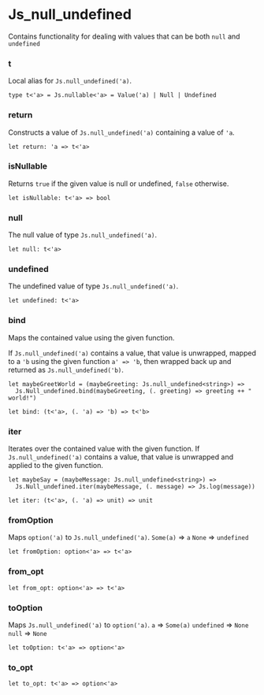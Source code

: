 # Js_null_undefined

<Intro>

Contains functionality for dealing with values that can be both `null` and `undefined`

</Intro>


### t
Local alias for `Js.null_undefined('a)`.

```res sig
type t<'a> = Js.nullable<'a> = Value('a) | Null | Undefined
```

### return
Constructs a value of `Js.null_undefined('a)` containing a value of `'a`.

```res sig
let return: 'a => t<'a>
```

### isNullable
Returns `true` if the given value is null or undefined, `false` otherwise.

```res sig
let isNullable: t<'a> => bool
```

### null
The null value of type `Js.null_undefined('a)`.

```res sig
let null: t<'a>
```

### undefined
The undefined value of type `Js.null_undefined('a)`.

```res sig
let undefined: t<'a>
```

### bind
Maps the contained value using the given function.

If `Js.null_undefined('a)` contains a value, that value is unwrapped, mapped to
a `'b` using the given function `a' => 'b`, then wrapped back up and returned
as `Js.null_undefined('b)`.

```res example
let maybeGreetWorld = (maybeGreeting: Js.null_undefined<string>) =>
  Js.Null_undefined.bind(maybeGreeting, (. greeting) => greeting ++ " world!")
```

```res sig
let bind: (t<'a>, (. 'a) => 'b) => t<'b>
```

### iter
Iterates over the contained value with the given function.
If `Js.null_undefined('a)` contains a value, that value is unwrapped and applied to the given function.

```res example
let maybeSay = (maybeMessage: Js.null_undefined<string>) =>
  Js.Null_undefined.iter(maybeMessage, (. message) => Js.log(message))
```

```res sig
let iter: (t<'a>, (. 'a) => unit) => unit
```

### fromOption
Maps `option('a)` to `Js.null_undefined('a)`.
`Some(a)` => `a`
`None` => `undefined`

```res sig
let fromOption: option<'a> => t<'a>
```

### from_opt


```res sig
let from_opt: option<'a> => t<'a>
```

### toOption
Maps `Js.null_undefined('a)` to `option('a)`.
`a` => `Some(a)`
`undefined` => `None`
`null` => `None`

```res sig
let toOption: t<'a> => option<'a>
```

### to_opt


```res sig
let to_opt: t<'a> => option<'a>
```

